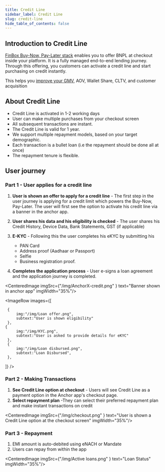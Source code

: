 ```yaml
---
title: Credit Line
sidebar_label: Credit Line
slug: credit-line
hide_table_of_contents: false
---
```







## Introduction to Credit Line

[FinBox Buy-Now, Pay-Later stack](/product/products/buy-now-pay-later-stack) enables you to offer BNPL at checkout inside your platform. It is a fully managed end-to-end lending journey. Through this offering, you customers can activate a credit line and start purchasing on credit instantly. 

This helps you [improve your GMV](https://finbox.in/blog/buy-now-pay-later-b2b-credit-payment-option-ecommerce-msme/), AOV, Wallet Share, CLTV, and customer acquisition

## About Credit Line

* Credit Line is activated in 1-2 working days
* User can make multiple purchases from your checkout screen
* All subsequent transactions are instant.
* The Credit Line is valid for 1 year.
* We support multiple repayment models, based on your target demographic.
* Each transaction is a bullet loan (i.e the repayment should be done all at once)
* The repayment tenure is flexible.

## User journey

### Part 1 - User applies for a credit line

1. **User is shown an offer to apply for a credit line** - The first step in the user journey is applying for a credit limit which powers the Buy-Now, Pay-Later. The user will first see the option to activate his credit line via a banner in the anchor app.

2. **User shares his data and his eligibility is checked** - The user shares his Credit History, Device Data, Bank Statements, GST (if applicable)
3. **E-KYC** - Following this the user completes his eKYC by submitting his 
    * PAN Card
    * Address proof  (Aadhaar or Passport)
    * Selfie 
    * Business registration proof.
4. **Completes the application process** - User e-signs a loan agreement and the application journey is completed.

<CenteredImage  imgSrc={"/img/AnchorX-credit.png" } text="Banner shown in anchor app" imgWidth="35%"/>

<ImageRow
 images={[
  
     {
         img:"/img/Loan offer.png",
         subtext:"User is shown eligibility"
     },
    {
         img:"/img/KYC.png",
         subtext:"User is asked to provide details for eKYC"
     },
     {
         img:"/img/Loan disbursed.png",
         subtext:"Loan Disbursed",
     },
 ]}
 />





### Part 2 - Making Transactions


1. **See Credit Line option at checkout** - Users will see Credit Line as a payment option in the Anchor app's checkout page. 
2. **Select repayment plan** -They can select their preferred repayment plan and make instant transactions on credit


<CenteredImage  imgSrc={"/img/checkout.png" } text="User is shown a Credit Line option at the checkout screen" imgWidth="35%"/>


### Part 3 - Repayment

1. EMI amount is auto-debited using eNACH or Mandate
2. Users can repay from within the app

<CenteredImage  imgSrc={"/img/Active loans.png" } text="Loan Status" imgWidth="35%"/>


